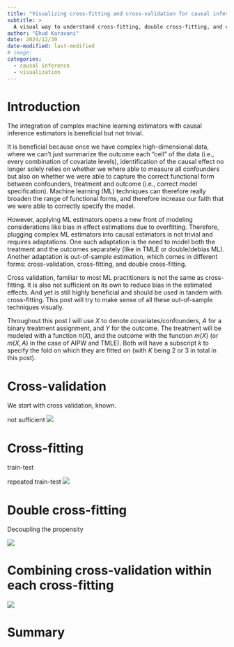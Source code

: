 ```yaml
---
title: "Visualizing cross-fitting and cross-validation for causal inference"
subtitle: > 
  A visual way to understand cross-fitting, double cross-fitting, and cross-validation and how to differentiate between them.
author: "Ehud Karavani"
date: 2024/12/30
date-modified: last-modified
# image: 
categories: 
  - causal inference
  - visualization
---
```


# Introduction
The integration of complex machine learning estimators with causal inference estimators is beneficial but not trivial.

It is beneficial because once we have complex high-dimensional data, where we can't just summarize the outcome each "cell" of the data (i.e., every combination of covariate levels), identification of the causal effect no longer solely relies on whether we where able to measure all confounders but also on whether we were able to capture the correct functional form between confounders, treatment and outcome (i.e., correct model specification). 
Machine learning (ML) techniques can therefore really broaden the range of functional forms, and therefore increase our faith that we were able to correctly specify the model. 

However, applying ML estimators opens a new front of modeling considerations like bias in effect estimations due to overfitting. 
Therefore, plugging complex ML estimators into causal estimators is not trivial and requires adaptations.
One such adaptation is the need to model both the treatment and the outcomes separately (like in TMLE or double/debias ML).
Another adaptation is out-of-sample estimation, which comes in different forms: cross-validation, cross-fitting, and double cross-fitting.

Cross validation, familiar to most ML practitioners is not the same as cross-fitting.
It is also not sufficient on its own to reduce bias in the estimated effects.
And yet is still highly beneficial and should be used in tandem with cross-fitting.
This post will try to make sense of all these out-of-sample techniques visually.

Throughout this post I will use $X$ to denote covariates/confounders, $A$ for a binary treatment assignment, and $Y$ for the outcome. 
The treatment will be modeled with a function $\pi(X)$, and the outcome with the function $m(X)$ (or $m(X,A)$ in the case of AIPW and TMLE). 
Both will have a subscript $k$ to specify the fold on which they are fitted on (with $K$ being 2 or 3 in total in this post).

# Cross-validation
We start with cross validation, known.

not sufficient
![](crossval.SVG)

# Cross-fitting
train-test

repeated train-test
![](crossfit.SVG)

# Double cross-fitting
Decoupling the propensity


![](double_crossfit.SVG)


# Combining cross-validation within each cross-fitting


![](crossfit-crossval.SVG)

# Summary

